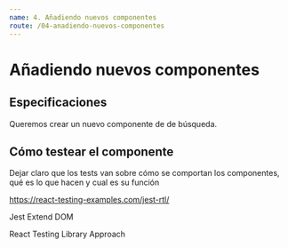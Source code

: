 ```yaml
---
name: 4. Añadiendo nuevos componentes
route: /04-anadiendo-nuevos-componentes
---
```


# Añadiendo nuevos componentes

## Especificaciones
Queremos crear un nuevo componente de de búsqueda. 
<Link text={'Search Component'} to={'https://react.semantic-ui.com/modules/search/'}/>

## Cómo testear el componente
Dejar claro que los tests van sobre cómo se comportan los componentes, qué es lo
que hacen y cual es su función

https://react-testing-examples.com/jest-rtl/


Jest Extend DOM

React Testing Library Approach





